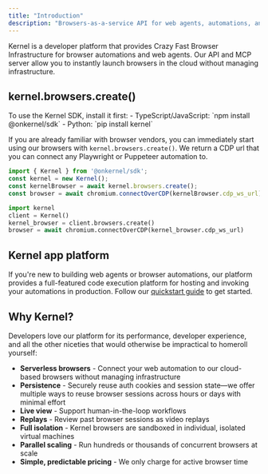 ```yaml
---
title: "Introduction"
description: "Browsers-as-a-service API for web agents, automations, and more"
---
```


Kernel is a developer platform that provides Crazy Fast Browser Infrastructure for browser automations and web agents. Our API and MCP server allow you to instantly launch browsers in the cloud without managing infrastructure.

## kernel.browsers.create()

<Info>
To use the Kernel SDK, install it first:
- TypeScript/JavaScript: `npm install @onkernel/sdk`  
- Python: `pip install kernel`
</Info>

If you are already familiar with browser vendors, you can immediately start using our browsers with `kernel.browsers.create()`. We return a CDP url that you can connect any Playwright or Puppeteer automation to.

<CodeGroup>

```typescript Typescript/Javascript
import { Kernel } from '@onkernel/sdk';
const kernel = new Kernel();
const kernelBrowser = await kernel.browsers.create();
const browser = await chromium.connectOverCDP(kernelBrowser.cdp_ws_url);
```

```python Python
import kernel
client = Kernel()
kernel_browser = client.browsers.create()
browser = await chromium.connectOverCDP(kernel_browser.cdp_ws_url)
```
</CodeGroup>

## Kernel app platform

If you're new to building web agents or browser automations, our platform provides a full-featured code execution platform for hosting and invoking your automations in production. Follow our [quickstart guide](/quickstart#getting-started) to get started.

## Why Kernel?

Developers love our platform for its performance, developer experience, and all the other niceties that would otherwise be impractical to homeroll yourself:

- **Serverless browsers** - Connect your web automation to our cloud-based browsers without managing infrastructure
- **Persistence** - Securely reuse auth cookies and session state—we offer multiple ways to reuse browser sessions across hours or days with minimal effort
- **Live view** - Support human-in-the-loop workflows
- **Replays** - Review past browser sessions as video replays
- **Full isolation** - Kernel browsers are sandboxed in individual, isolated virtual machines
- **Parallel scaling** - Run hundreds or thousands of concurrent browsers at scale
- **Simple, predictable pricing** - We only charge for active browser time